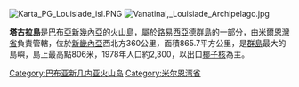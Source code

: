 {{noteTA
|G1 = TO
}}
{{coord|11|30|S|153|26|E|type:isle_region:PG-MBA|display=title}}
[[Image:Karta_PG_Louisiade_isl.PNG|thumb]]
[[Image:Vanatinai,_Louisiade_Archipelago.jpg|thumb]]

'''塔古拉島'''是[[巴布亞新幾內亞|巴布亞新幾內亞]]的[[火山島|火山島]]，屬於[[路易西亞德群島|路易西亞德群島]]的一部分，由[[米爾恩灣省|米爾恩灣省]]負責管轄，位於[[新畿內亞|新畿內亞]]西北方360公里，面積865.7平方公里，是[[群島|群島]]最大的島嶼，島上最高點806米，1978年人口約2,300，以出口[[椰子核|椰子核]]為主。

[[Category:巴布亚新几内亚火山岛|Category:巴布亚新几内亚火山岛]]
[[Category:米尔恩湾省|Category:米尔恩湾省]]

{{PapuaNewGuinea-stub}}
